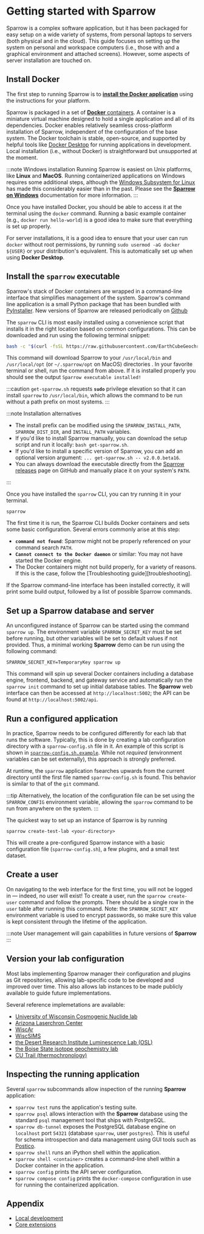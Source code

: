 
# Getting started with Sparrow

Sparrow is a complex software application, but it has been packaged for easy
setup on a wide variety of systems, from personal laptops to servers (both
physical and in the cloud). This guide focuses on setting up the system on
personal and workspace computers (i.e., those with and a graphical environment
and attached screens). However, some aspects of server installation are
touched on.

## Install Docker

The first step to running Sparrow is to
[**install the Docker application**](https://docs.docker.com/install/)
using the instructions for your platform.

Sparrow is packaged in a set of [**Docker** containers](https://www.docker.com/).
A container is a miniature
virtual machine designed to hold a single application and all of its
dependencies. Docker enables relatively seamless cross-platform installation of
Sparrow, independent of the configuration of the base system.
The Docker toolchain is stable, open-source, and supported by helpful tools like
[Docker Desktop][docker-desktop] for running applications in development.
Local installation (i.e., without Docker) is straightforward but unsupported at the
moment.

:::note Windows installation
Running Sparrow is easiest on Unix platforms, like **Linux** and **MacOS**.
Running containerized applications on Windows requires some additional steps, although the
[Windows Subsystem for Linux][wsl] has made this considerably easier than in the past.
Please see the [**Sparrow on Windows**](/docs/windows) documentation for more information.
:::

[docker-desktop]: http://docker.com/desktop
[wsl]: https://microsoft.com

<!--
In its containerized form, Sparrow can be installed easily
on any Unix environment. This containerized
distribution strategy will allow easy deployment on any infrastructure
(local, cloud hosting, AWS/Azure, etc.).
-->

Once you have installed Docker, you should be able to access it at the terminal
using the `docker` command. Running a basic example container (e.g., `docker run hello-world`)
is a good idea to make sure that everything is set up properly.

For server installations, it is a good idea to
ensure that your user can run `docker` without root permissions, by running
`sudo usermod -aG docker ${USER}` or your distribution's equivalent.
This is automatically set up when using **Docker Desktop**.

## Install the `sparrow` executable

Sparrow's stack of Docker containers are wrapped in a command-line interface
that simplifies management of the system.
Sparrow's command line application is a small Python package that has been
bundled with [PyInstaller][pyinstaller]. New versions of Sparrow are released
periodically on [Github][sparrow-releases]

The `sparrow` CLI is most easily installed using a convenience script that
installs it in the right location based on common configurations. This can be
downloaded and run using the following terminal snippet:

```sh
bash -c "$(curl -fsSL https://raw.githubusercontent.com/EarthCubeGeochron/Sparrow/HEAD/get-sparrow.sh)"
```

This command will download Sparrow to your `/usr/local/bin` and `/usr/local/opt` (or `~/.sparrow/opt` on MacOS) directories .
In your favorite terminal or shell, run the command from above. If it is installed properly you should
see the output `Sparrow executable installed!`

:::caution
`get-sparrow.sh` requests **`sudo`** privilege elevation so that it can
install `sparrow` to `/usr/local/bin`, which allows the command to be
run without a path prefix on most systems.
:::

:::note Installation alternatives

- The install prefix can be modified using the `SPARROW_INSTALL_PATH`, `SPARROW_DIST_DIR`, and `INSTALL_PATH` variables.
- If you'd like to install Sparrow manually,
  you can download the setup script and run it locally: `bash get-sparrow.sh`.
- If you'd like to install a specific version of Sparrow, you can add an optional version argument:
  `... get-sparrow.sh -- v2.0.0.beta16`.
- You can always download the executable directly from the [Sparrow releases][sparrow-releases]
  page on GitHub and manually place it on your system's `PATH`.

:::

[pyinstaller]: https://pyinstaller.org
[sparrow-releases]: https://github.com/EarthCubeGeochron/Sparrow/releases

<!--
## Bundled Version

### Shell command

Downloading the bundled version of Sparrow occurs through a `curl` command. `curl` commands are used
to transfer data from servers.

This is the most updated `curl` command at this time. The most recent release can be found at [Sparrow's Github page](https://github.com/EarthCubeGeochron/Sparrow) in the right most column
under **Releases**. This command will download all the files to your `usr/local/bin` and `usr/local/opt` directories.
In your favorite terminal or shell, run the command from above. If it is installed properly you should
see the output _Sparrow executable installed!_
-->

Once you have installed the `sparrow` CLI, you can try running it in your terminal.

```shell
sparrow
```

The first time it is run, the Sparrow CLI builds Docker containers and sets some basic configuration.
Several errors commonly arise at this step:

- **`command not found`**: Sparrow might not be properly referenced on your command search `PATH`.
- **`Cannot connect to the Docker daemon`** or similar: You may not have started the Docker engine.
- The Docker containers might not build properly, for a variety of reasons.
  If this is the case, follow the [Troubleshooting guide][troubleshooting].

If the Sparrow command-line interface has been installed correctly, it will print some build output, followed
by a list of possible Sparrow commands.

## Set up a Sparrow database and server

An unconfigured instance of Sparrow can be started using the command `sparrow up`.
The environment variable `SPARROW_SECRET_KEY` must be set before running,
but other variables will be set to default values if not provided. Thus, a
minimal working **Sparrow** demo can be run using the following command:

```
SPARROW_SECRET_KEY=TemporaryKey sparrow up
```

This command will spin up several Docker containers including a
database engine, frontend, backend, and gateway service and
automatically run the `sparrow init`
command to set up initial database tables.
The **Sparrow** web interface can then be accessed at `http://localhost:5002`;
the API can be found at `http://localhost:5002/api`.

## Run a configured application

<!-- Or you can continute onto to [creating a new user](/docs/getting-started#creating-a-user) and
[creating a sparrow configuration](/docs/getting-started#running-a-configured-application). -->

In practice, Sparrow needs to be configured differently for each lab that runs
the software. Typically, this is done by creating a lab configuration directory with a
`sparrow-config.sh` file in it. An example of this script
is shown in [`sparrow-config.sh.example`](https://github.com/EarthCubeGeochron/Sparrow/blob/main/sparrow-config.sh.example).
While not _required_ (environment
variables can be set externally), this approach is strongly preferred.

At runtime, the `sparrow` application fsearches
upwards from the current directory until the first file named
`sparrow-config.sh` is found. This behavior is similar to that of the
`git` command.

:::tip
Alternatively, the location of the configuration
file can be set using the `SPARROW_CONFIG` environment variable, allowing
the `sparrow` command to be run from anywhere on the system.
:::

The quickest way to set up an instance of Sparrow is by running

```
sparrow create-test-lab <your-directory>
```

This will create a pre-configured Sparrow instance with a basic configuration file (`sparrow-config.sh`),
a few plugins, and a small test dataset.

<!--

```
git clone https://github.com/EarthCubeGeochron/Sparrow.git
cd Sparrow
```
### Installing the command-line interface

**Sparrow** is administered using the `sparrow` command-line
interface. This command wraps application management, database management,
and container-orchestration subcommands (wrapping [Docker compose](https://docs.docker.com/compose/))
in a single executable, simplifying basic management tasks.
Lab-specific subcommands (e.g. for import scripts) can be included in this
interface.

To install the command-line application, run the setup command within the
`Sparrow` repository directory (you will be asked for a password).

```
make install
```

This will build a development version of the
`sparrow` command-line runner.

### Running Sparrow

Typing `sparrow` at the command line will download and build containers
(this will take a long time on initial run)
and show the [application's help page](/docs/cli).
Seeing the help page successfully means the application has been installed.

-->

## Create a user

On navigating to the web interface for the first time, you will not be logged
in — indeed, no user will exist! To create a user, run the `sparrow create-user` command and follow the prompts. There should be a single row in
the `user` table after running this command. Note: the `SPARROW_SECRET_KEY`
environment variable is used to encrypt passwords, so make sure
this value is kept consistent through the lifetime of the application.

:::note
User management will gain capabilities in future versions of **Sparrow**
:::

## Version your lab configuration

Most labs implementing Sparrow manager their configuration and plugins as Git repositories, allowing lab-specific code
to be developed and improved over time.
This also allows lab instances to be made publicly available to guide future implementations.

Several reference implemetations are available:

- [University of Wisconsin Cosmogenic Nuclide lab](https://github.com/EarthCubeGeochron/sparrow-uw-cosmo)
- [Arizona Laserchron Center](https://github.com/EarthCubeGeochron/Sparrow-LaserChron)
- [WiscAr](https://github.com/EarthCubeGeochron/Sparrow-WiscAr)
- [WiscSIMS](https://github.com/EarthCubeGeochron/Sparrow-WiscSIMS)
- [the Desert Research Institute Luminescence Lab (OSL)](https://github.com/EarthCubeGeochron/Sparrow-luminescence-demo)
- [the Boise State isotope geochemistry lab](https://github.com/EarthCubeGeochron/Sparrow-BoiseState-IGL)
- [CU Trail (thermochronology)](https://github.com/EarthCubeGeochron/Sparrow-CU-TRaIL)

## Inspecting the running application

Several `sparrow` subcommands allow inspection of the running
**Sparrow** application:

- `sparrow test` runs the application's testing suite.
- `sparrow psql` allows interaction with the **Sparrow** database
  using the standard `psql` management tool that ships with PostgreSQL.
- `sparrow db-tunnel` exposes the PostgreSQL database engine
  on `localhost` port `54321` (database `sparrow`, user `postgres`).
  This is useful for schema introspection and data management
  using GUI tools such as [Postico](https://eggerapps.at/postico/).
- `sparrow shell` runs an iPython shell within the application.
- `sparrow shell <container>` creates a command-line shell within a Docker
  container in the application.
- `sparrow config` prints the API server configuration.
- `sparrow compose config` prints the `docker-compose` configuration
  in use for running the containerized application.

## Appendix

- [Local development](/docs/local-development)
- [Core extensions](/docs/core/extensions)


